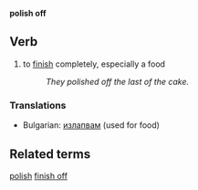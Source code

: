 '''polish off'''
==Verb==
# to [[finish]] completely, especially a food
#: ''They polished off the last of the cake.''

===Translations===

*Bulgarian: [[излапвам]] (used for food)

==Related terms==
[[polish]] [[finish off]]